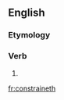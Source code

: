 ==English==

===Etymology===
{{suffix|constrain|eth|lang=en}}

===Verb===
{{head|en|verb form}}

# {{en-archaic third-person singular of|constrain}}

[[fr:constraineth]]